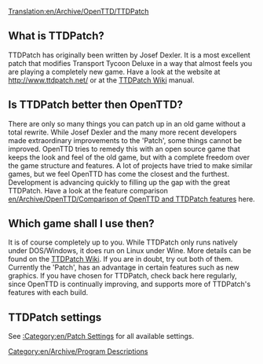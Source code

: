 [[Translation:en/Archive/OpenTTD/TTDPatch]]
[[Category:en/Archive/Program Descriptions]]

==What is TTDPatch?==
TTDPatch has originally been written by Josef Dexler. It is a most excellent patch that modifies Transport Tycoon Deluxe in a way that almost feels you are playing a completely new game. Have a look at the website at http://www.ttdpatch.net/ or at the [http://wiki.ttdpatch.net/tiki-index.php TTDPatch Wiki] manual.

==Is TTDPatch better then OpenTTD?==
There are only so many things you can patch up in an old game without a total rewrite. While Josef Dexler and the many more recent developers made extraordinary improvements to the 'Patch', some things cannot be improved. 
OpenTTD tries to remedy this with an open source game that keeps the look and feel of the old game, but with a complete freedom over the game structure and features. A lot of projects have tried to make similar games, but we feel OpenTTD has come the closest and the furthest. Development is advancing quickly to filling up the gap with the great TTDPatch. Have a look at the feature comparison [[en/Archive/OpenTTD/Comparison of OpenTTD and TTDPatch features]] here.

==Which game shall I use then?==
It is of course completely up to you. While TTDPatch only runs natively under DOS/Windows, it does run on Linux under Wine. More details can be found on the [http://wiki.ttdpatch.net/tiki-index.php?page=TTDonLinux TTDPatch Wiki]. If you are in doubt, try out both of them. Currently the 'Patch', has an advantage in certain features such as new graphics. If you have chosen for TTDPatch, check back here regularly, since OpenTTD is continually improving, and supports more of TTDPatch's features with each build.

==TTDPatch settings==

See [[:Category:en/Patch Settings]] for all available settings.